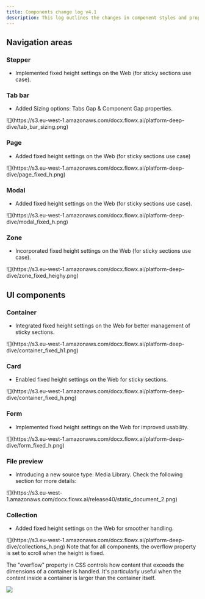 ```yaml
---
title: Components change log v4.1
description: This log outlines the changes in component styles and props from v4.0 to v4.1.
---
```


## Navigation areas

### Stepper

- Implemented fixed height settings on the Web (for sticky sections use case).

### Tab bar

- Added Sizing options: Tabs Gap & Component Gap properties.

<Frame>
![](https://s3.eu-west-1.amazonaws.com/docx.flowx.ai/platform-deep-dive/tab_bar_sizing.png)
</Frame>

### Page

- Added fixed height settings on the Web  (for sticky sections use case)

<Frame>
![](https://s3.eu-west-1.amazonaws.com/docx.flowx.ai/platform-deep-dive/page_fixed_h.png)
</Frame>

### Modal

- Added fixed height settings on the Web (for sticky sections use case).

<Frame>
![](https://s3.eu-west-1.amazonaws.com/docx.flowx.ai/platform-deep-dive/modal_fixed_h.png)
</Frame>

### Zone

- Incorporated fixed height settings on the Web (for sticky sections use case).

<Frame>
![](https://s3.eu-west-1.amazonaws.com/docx.flowx.ai/platform-deep-dive/zone_fixed_heighy.png)
</Frame>

## UI components

### Container

- Integrated fixed height settings on the Web for better management of sticky sections.

<Frame>
![](https://s3.eu-west-1.amazonaws.com/docx.flowx.ai/platform-deep-dive/container_fixed_h1.png)
</Frame>

### Card 

- Enabled fixed height settings on the Web for sticky sections.

<Frame>
![](https://s3.eu-west-1.amazonaws.com/docx.flowx.ai/platform-deep-dive/container_fixed_h.png)
</Frame>

### Form

- Implemented fixed height settings on the Web for improved usability.

<Frame>
![](https://s3.eu-west-1.amazonaws.com/docx.flowx.ai/platform-deep-dive/form_fixed_h.png)
</Frame>

### File preview

- Introducing a new source type: Media Library. Check the following section for more details:

<Frame>
![](https://s3.eu-west-1.amazonaws.com/docx.flowx.ai/release40/static_document_2.png)
</Frame>

<Card title="File preview" href="../../4.0/docs/building-blocks/ui-designer/ui-component-types/file-preview" icon="link">
</Card>


### Collection

- Added fixed height settings on the Web for smoother handling.

<Frame>
![](https://s3.eu-west-1.amazonaws.com/docx.flowx.ai/platform-deep-dive/collections_h.png)
</Frame>

<Info>
Note that for all components, the overflow property is set to scroll when the height is fixed.

The "overflow" property in CSS controls how content that exceeds the dimensions of a container is handled. It's particularly useful when the content inside a container is larger than the container itself.

![](https://s3.eu-west-1.amazonaws.com/docx.flowx.ai/platform-deep-dive/overflow.gif)

</Info>